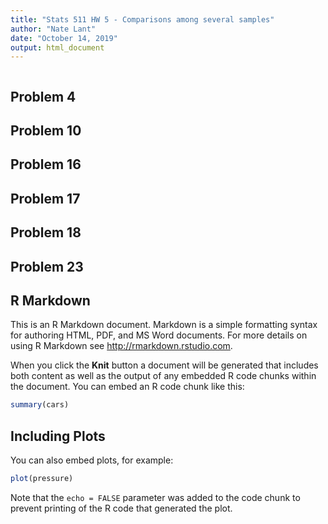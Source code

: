 ```yaml
---
title: "Stats 511 HW 5 - Comparisons among several samples"
author: "Nate Lant"
date: "October 14, 2019"
output: html_document
---
```


```r

```

## Problem 4

## Problem 10

## Problem 16

## Problem 17

## Problem 18

## Problem 23





## R Markdown

This is an R Markdown document. Markdown is a simple formatting syntax for authoring HTML, PDF, and MS Word documents. For more details on using R Markdown see <http://rmarkdown.rstudio.com>.

When you click the **Knit** button a document will be generated that includes both content as well as the output of any embedded R code chunks within the document. You can embed an R code chunk like this:

```r
summary(cars)
```

## Including Plots

You can also embed plots, for example:

```r
plot(pressure)
```

Note that the `echo = FALSE` parameter was added to the code chunk to prevent printing of the R code that generated the plot.
